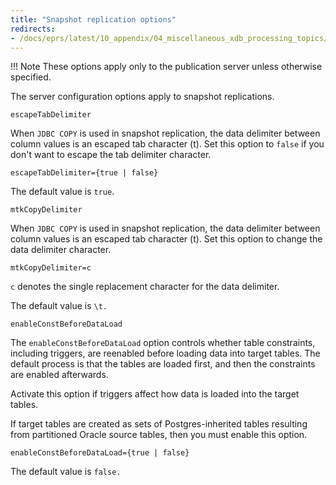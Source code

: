 ```yaml
---
title: "Snapshot replication options"
redirects:
- /docs/eprs/latest/10_appendix/04_miscellaneous_xdb_processing_topics/01_publications_and_subscriptions_server_conf_options/06_snapshot_replication_options
---
```


<div id="snapshot_replication_options" class="registered_link"></div>

!!! Note
    These options apply only to the publication server unless otherwise specified.

The server configuration options apply to snapshot replications.

`escapeTabDelimiter`

When `JDBC COPY` is used in snapshot replication, the data delimiter between column values is an escaped tab character (t). Set this option to `false` if you don't want to escape the tab delimiter character.

`escapeTabDelimiter={true | false}`

The default value is `true`.

`mtkCopyDelimiter`

When `JDBC COPY` is used in snapshot replication, the data delimiter between column values is an escaped tab character (t). Set this option to change the data delimiter character.

`mtkCopyDelimiter=c`

`c` denotes the single replacement character for the data delimiter.

The default value is `\t.`

`enableConstBeforeDataLoad`

The `enableConstBeforeDataLoad` option controls whether table constraints, including triggers, are reenabled before loading data into target tables. The default process is that the tables are loaded first, and then the constraints are enabled afterwards.

Activate this option if triggers affect how data is loaded into the target tables.

If target tables are created as sets of Postgres-inherited tables resulting from partitioned Oracle source tables, then you must enable this option.

`enableConstBeforeDataLoad={true | false}`

The default value is `false.`
